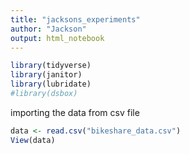 ```yaml
---
title: "jacksons_experiments"
author: "Jackson"
output: html_notebook
---
```


```r
library(tidyverse)
library(janitor)
library(lubridate)
#library(dsbox)
```
importing the data from csv file
```r
data <- read.csv("bikeshare_data.csv")
View(data)
```



